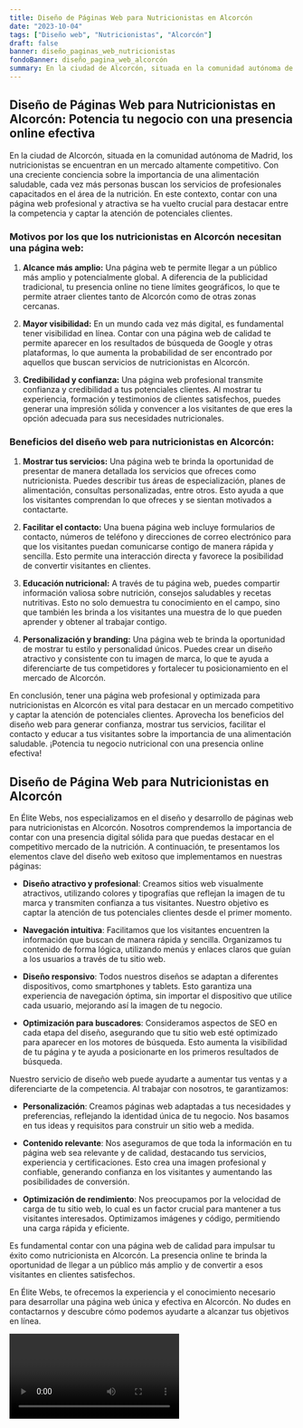 ```yaml
---
title: Diseño de Páginas Web para Nutricionistas en Alcorcón
date: "2023-10-04"
tags: ["Diseño web", "Nutricionistas", "Alcorcón"]
draft: false
banner: diseño_paginas_web_nutricionistas
fondoBanner: diseño_pagina_web_alcorcón
summary: En la ciudad de Alcorcón, situada en la comunidad autónoma de Madrid, los nutricionistas se encuentran en un mercado altamente competitivo. Con una creciente conciencia sobre la importancia de una alimentación saludable, cada vez más personas buscan los servicios de profesionales capacitados en el área de la nutrición. En este contexto, contar con una página web profesional y atractiva se ha vuelto crucial para destacar entre la competencia y captar la atención de potenciales clientes.
---
```



## Diseño de Páginas Web para Nutricionistas en Alcorcón: Potencia tu negocio con una presencia online efectiva

En la ciudad de Alcorcón, situada en la comunidad autónoma de Madrid, los nutricionistas se encuentran en un mercado altamente competitivo. Con una creciente conciencia sobre la importancia de una alimentación saludable, cada vez más personas buscan los servicios de profesionales capacitados en el área de la nutrición. En este contexto, contar con una página web profesional y atractiva se ha vuelto crucial para destacar entre la competencia y captar la atención de potenciales clientes.

### Motivos por los que los nutricionistas en Alcorcón necesitan una página web:

1. **Alcance más amplio:** Una página web te permite llegar a un público más amplio y potencialmente global. A diferencia de la publicidad tradicional, tu presencia online no tiene límites geográficos, lo que te permite atraer clientes tanto de Alcorcón como de otras zonas cercanas.

2. **Mayor visibilidad:** En un mundo cada vez más digital, es fundamental tener visibilidad en línea. Contar con una página web de calidad te permite aparecer en los resultados de búsqueda de Google y otras plataformas, lo que aumenta la probabilidad de ser encontrado por aquellos que buscan servicios de nutricionistas en Alcorcón.

3. **Credibilidad y confianza:** Una página web profesional transmite confianza y credibilidad a tus potenciales clientes. Al mostrar tu experiencia, formación y testimonios de clientes satisfechos, puedes generar una impresión sólida y convencer a los visitantes de que eres la opción adecuada para sus necesidades nutricionales.

### Beneficios del diseño web para nutricionistas en Alcorcón:

1. **Mostrar tus servicios:** Una página web te brinda la oportunidad de presentar de manera detallada los servicios que ofreces como nutricionista. Puedes describir tus áreas de especialización, planes de alimentación, consultas personalizadas, entre otros. Esto ayuda a que los visitantes comprendan lo que ofreces y se sientan motivados a contactarte.

2. **Facilitar el contacto:** Una buena página web incluye formularios de contacto, números de teléfono y direcciones de correo electrónico para que los visitantes puedan comunicarse contigo de manera rápida y sencilla. Esto permite una interacción directa y favorece la posibilidad de convertir visitantes en clientes.

3. **Educación nutricional:** A través de tu página web, puedes compartir información valiosa sobre nutrición, consejos saludables y recetas nutritivas. Esto no solo demuestra tu conocimiento en el campo, sino que también les brinda a los visitantes una muestra de lo que pueden aprender y obtener al trabajar contigo.

4. **Personalización y branding:** Una página web te brinda la oportunidad de mostrar tu estilo y personalidad únicos. Puedes crear un diseño atractivo y consistente con tu imagen de marca, lo que te ayuda a diferenciarte de tus competidores y fortalecer tu posicionamiento en el mercado de Alcorcón.

En conclusión, tener una página web profesional y optimizada para nutricionistas en Alcorcón es vital para destacar en un mercado competitivo y captar la atención de potenciales clientes. Aprovecha los beneficios del diseño web para generar confianza, mostrar tus servicios, facilitar el contacto y educar a tus visitantes sobre la importancia de una alimentación saludable. ¡Potencia tu negocio nutricional con una presencia online efectiva!

<GifSeo />

<Cta />

## Diseño de Página Web para Nutricionistas en Alcorcón

En Élite Webs, nos especializamos en el diseño y desarrollo de páginas web para nutricionistas en Alcorcón. Nosotros comprendemos la importancia de contar con una presencia digital sólida para que puedas destacar en el competitivo mercado de la nutrición. A continuación, te presentamos los elementos clave del diseño web exitoso que implementamos en nuestras páginas:

- **Diseño atractivo y profesional**: Creamos sitios web visualmente atractivos, utilizando colores y tipografías que reflejan la imagen de tu marca y transmiten confianza a tus visitantes. Nuestro objetivo es captar la atención de tus potenciales clientes desde el primer momento.

- **Navegación intuitiva**: Facilitamos que los visitantes encuentren la información que buscan de manera rápida y sencilla. Organizamos tu contenido de forma lógica, utilizando menús y enlaces claros que guían a los usuarios a través de tu sitio web.

- **Diseño responsivo**: Todos nuestros diseños se adaptan a diferentes dispositivos, como smartphones y tablets. Esto garantiza una experiencia de navegación óptima, sin importar el dispositivo que utilice cada usuario, mejorando así la imagen de tu negocio.

- **Optimización para buscadores**: Consideramos aspectos de SEO en cada etapa del diseño, asegurando que tu sitio web esté optimizado para aparecer en los motores de búsqueda. Esto aumenta la visibilidad de tu página y te ayuda a posicionarte en los primeros resultados de búsqueda.

Nuestro servicio de diseño web puede ayudarte a aumentar tus ventas y a diferenciarte de la competencia. Al trabajar con nosotros, te garantizamos:

- **Personalización**: Creamos páginas web adaptadas a tus necesidades y preferencias, reflejando la identidad única de tu negocio. Nos basamos en tus ideas y requisitos para construir un sitio web a medida.

- **Contenido relevante**: Nos aseguramos de que toda la información en tu página web sea relevante y de calidad, destacando tus servicios, experiencia y certificaciones. Esto crea una imagen profesional y confiable, generando confianza en los visitantes y aumentando las posibilidades de conversión.

- **Optimización de rendimiento**: Nos preocupamos por la velocidad de carga de tu sitio web, lo cual es un factor crucial para mantener a tus visitantes interesados. Optimizamos imágenes y código, permitiendo una carga rápida y eficiente.

Es fundamental contar con una página web de calidad para impulsar tu éxito como nutricionista en Alcorcón. La presencia online te brinda la oportunidad de llegar a un público más amplio y de convertir a esos visitantes en clientes satisfechos.

En Élite Webs, te ofrecemos la experiencia y el conocimiento necesario para desarrollar una página web única y efectiva en Alcorcón. No dudes en contactarnos y descubre cómo podemos ayudarte a alcanzar tus objetivos en línea.

<Video />

<CtaBot job="Nutricionistas" city="Alcorcón" />

<Gmaps query="Alcorcón+españa+maps" />
